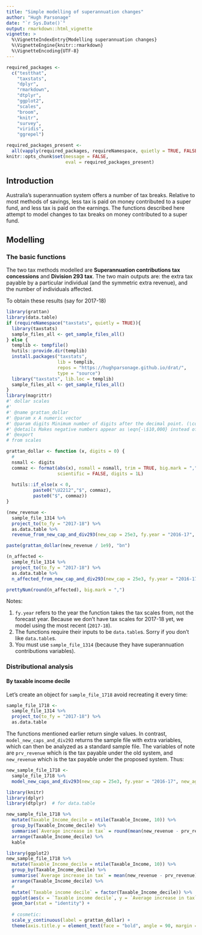 ```yaml
---
title: "Simple modelling of superannuation changes"
author: "Hugh Parsonage"
date: "`r Sys.Date()`"
output: rmarkdown::html_vignette
vignette: >
  %\VignetteIndexEntry{Modelling superannuation changes}
  %\VignetteEngine{knitr::rmarkdown}
  %\VignetteEncoding{UTF-8}
---
```


```r
required_packages <-
  c("testthat", 
    "taxstats",
    "dplyr",
    "rmarkdown", 
    "dtplyr",
    "ggplot2",
    "scales", 
    "broom", 
    "knitr",
    "survey", 
    "viridis",
    "ggrepel")

required_packages_present <-
  all(vapply(required_packages, requireNamespace, quietly = TRUE, FALSE))
knitr::opts_chunk$set(message = FALSE, 
                      eval = required_packages_present)
```


## Introduction
Australia's superannuation system offers a number of tax breaks. Relative to most methods of savings, less tax is paid on money contributed to a super fund, and less tax is paid on the earnings. The functions described here attempt to model changes to tax breaks on money contributed to a super fund.

## Modelling

### The basic functions
The two tax methods modelled are **Superannuation contributions tax concessions** and **Division 293 tax**. The two main outputs are: the extra tax payable by a particular individual (and the symmetric extra revenue), and the number of individuals affected.

To obtain these results (say for 2017-18)

```r
library(grattan)
library(data.table)
if (requireNamespace("taxstats", quietly = TRUE)){
  library(taxstats)
  sample_files_all <- get_sample_files_all()
} else {
  templib <- tempfile()
  hutils::provide.dir(templib)
  install.packages("taxstats",
                   lib = templib,
                   repos = "https://hughparsonage.github.io/drat/",
                   type = "source")
  library("taxstats", lib.loc = templib)
  sample_files_all <- get_sample_files_all()
}
library(magrittr)
#' dollar scales
#' 
#' @name grattan_dollar
#' @param x A numeric vector
#' @param digits Minimum number of digits after the decimal point. (\code{nsmall} in \code{base::format}).
#' @details Makes negative numbers appear as \eqn{-\$10,000} instead of \eqn{\$-10,000} in \code{scales::dollar}.
#' @export
# from scales

grattan_dollar <- function (x, digits = 0) {
  #
  nsmall <- digits
  commaz <- format(abs(x), nsmall = nsmall, trim = TRUE, big.mark = ",", 
                   scientific = FALSE, digits = 1L)
  
  hutils::if_else(x < 0, 
          paste0("\U2212","$", commaz),
          paste0("$", commaz))
}

(new_revenue <- 
  sample_file_1314 %>%
  project_to(to_fy = "2017-18") %>%
  as.data.table %>%
  revenue_from_new_cap_and_div293(new_cap = 25e3, fy.year = "2016-17", new_age_based_cap = FALSE, new_div293_threshold = 250e3))

paste(grattan_dollar(new_revenue / 1e9), "bn")

(n_affected <-
  sample_file_1314 %>%
  project_to(to_fy = "2017-18") %>%
  as.data.table %>%
  n_affected_from_new_cap_and_div293(new_cap = 25e3, fy.year = "2016-17", new_age_based_cap = FALSE, new_div293_threshold = 250e3))

prettyNum(round(n_affected), big.mark = ",")
```

Notes: 

  1. `fy.year` refers to the year the function takes the tax scales from, not the forecast year. Because we don't have tax scales for 2017-18 yet, we model using the most recent (`2017-18`).
  2. The functions require their inputs to be `data.table`s. Sorry if you don't like `data.table`s.
  3. You must use `sample_file_1314` (because they have superannuation contributions variables).

### Distributional analysis

#### By taxable income decile
Let's create an object for `sample_file_1718` avoid recreating it every time:
```r
sample_file_1718 <-
  sample_file_1314 %>%
  project_to(to_fy = "2017-18") %>%
  as.data.table
```

The functions mentioned earlier return single values. In contrast, `model_new_caps_and_div293` returns the sample file with extra variables, which can then be analyzed as a standard sample file. The variables of note are `prv_revenue` which is the tax payable under the old system, and `new_revenue` which is the tax payable under the proposed system. Thus:

```r
new_sample_file_1718 <- 
  sample_file_1718 %>%
  model_new_caps_and_div293(new_cap = 25e3, fy.year = "2016-17", new_age_based_cap = FALSE, new_div293_threshold = 250e3)

```

```r
library(knitr)
library(dplyr)
library(dtplyr)  # for data.table

new_sample_file_1718 %>%
  mutate(Taxable_Income_decile = ntile(Taxable_Income, 10)) %>%
  group_by(Taxable_Income_decile) %>%
  summarise(`Average increase in tax` = round(mean(new_revenue - prv_revenue), 2)) %>%
  arrange(Taxable_Income_decile) %>%
  kable
```

```r
library(ggplot2)
new_sample_file_1718 %>%
  mutate(Taxable_Income_decile = ntile(Taxable_Income, 10)) %>%
  group_by(Taxable_Income_decile) %>%
  summarise(`Average increase in tax` = mean(new_revenue - prv_revenue)) %>%
  arrange(Taxable_Income_decile) %>%
  #
  mutate(`Taxable income decile` = factor(Taxable_Income_decile)) %>%
  ggplot(aes(x = `Taxable income decile`, y = `Average increase in tax`)) + 
  geom_bar(stat = "identity") + 
  
  # cosmetic:
  scale_y_continuous(label = grattan_dollar) + 
  theme(axis.title.y = element_text(face = "bold", angle = 90, margin = margin(1, 1, 1, 1, "lines")))
```






